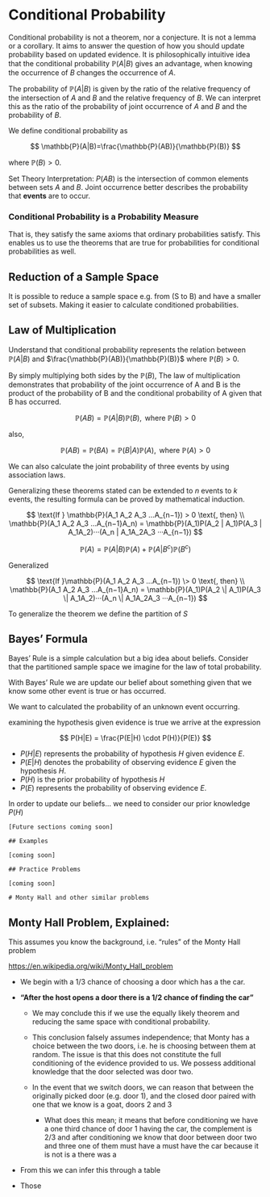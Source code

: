 # Conditional Probability

Conditional probability is not a theorem, nor a conjecture. It is not a lemma or a corollary. It aims to answer the question of how you should update probability based on updated evidence. It is philosophically intuitive idea that the conditional probability $\mathbb{P}(A|B)$ gives an advantage, when knowing the occurrence of $B$ changes the occurrence of $A$.

The probability of $\mathbb{P}(A|B)$ is given by the ratio of the relative frequency of the intersection of $A$ and $B$ and the relative frequency of $B$. We can interpret this as the ratio of the probability of joint occurrence of $A$ and $B$ and the probability of $B$.

We define conditional probability as

$$
\mathbb{P}(A|B)=\frac{\mathbb{P}(AB)}{\mathbb{P}(B)}
$$

where $\mathbb{P}(B)>0$.

Set Theory Interpretation: $P(AB)$ is the intersection of common elements between sets $A$ and $B$. Joint occurrence better describes the probability that **events** are to occur.

### Conditional Probability is a Probability Measure

That is, they satisfy the same axioms that ordinary probabilities satisfy. This enables us to use the theorems that are true for probabilities for conditional probabilities as well.

## Reduction of a Sample Space

It is possible to reduce a sample space e.g. from (S to B) and have a smaller set of subsets. Making it easier to calculate conditioned probabilities.

## Law of Multiplication

Understand that conditional probability represents the relation between $\mathbb{P}(A|B)$ and $\frac{\mathbb{P}(AB)}{\mathbb{P}(B)}$ where $\mathbb{P}(B) > 0$.

By simply multiplying both sides by the $\mathbb{P}(B)$, The law of multiplication demonstrates that probability of the joint occurrence of A and B is the product of the probability of B and the conditional probability of A given that B has occurred.

$$
\mathbb{P}(AB)=\mathbb{P}(A|B)\mathbb{P}(B), \text{ where } \mathbb{P}(B)>0
$$

also,

$$
\mathbb{P}(AB)=\mathbb{P}(BA)=\mathbb{P}(B|A)\mathbb{P}(A), \text{ where } \mathbb{P}(A) > 0
$$

We can also calculate the joint probability of three events by using association laws.

Generalizing these theorems stated can be extended to $n$ events to $k$ events, the resulting formula can be proved by mathematical induction.

$$
\text{If }
\mathbb{P}(A_1 A_2 A_3 …A_{n−1}) > 0 \text{,  then} 
\\ \mathbb{P}(A_1 A_2 A_3 …A_{n−1}A_n) = \mathbb{P}(A_1)P(A_2 | A_1)P(A_3 | A_1A_2)···(A_n | A_1A_2A_3 ···A_{n−1})
$$

$$
\mathbb{P}(A) = \mathbb{P}(A|B)\mathbb{P}(A) + \mathbb{P}(A|B^c)\mathbb{P}(B^c)
$$

Generalized

$$
\text{If }\mathbb{P}(A_1 A_2 A_3 …A_{n−1}) \> 0 \text{,  then} 
\\ 
\mathbb{P}(A_1 A_2 A_3 …A_{n−1}A_n) = \mathbb{P}(A_1)P(A_2 \| A_1)P(A_3 \| A_1A_2)···(A_n \| A_1A_2A_3 ···A_{n−1})
$$

To generalize the theorem we define the partition of $S$

## Bayes' Formula

Bayes' Rule is a simple calculation but a big idea about beliefs. Consider that the partitioned sample space we imagine for the law of total probability.

With Bayes' Rule we are update our belief about something given that we know some other event is true or has occurred.

We want to calculated the probability of an unknown event occurring.

examining the hypothesis given evidence is true we arrive at the expression

$$ 
P(H|E) = \frac{P(E|H) \cdot P(H)}{P(E)} 
$$

-   $P(H|E)$ represents the probability of hypothesis $H$ given evidence $E$.
-   $P(E|H)$ denotes the probability of observing evidence $E$ given the hypothesis $H$.
-   $P(H)$ is the prior probability of hypothesis $H$
-   $P(E)$ represents the probability of observing evidence $E$.

In order to update our beliefs... we need to consider our prior knowledge $P(H)$

    [Future sections coming soon]

    ## Examples

    [coming soon]

    ## Practice Problems

    [coming soon]

    # Monty Hall and other similar problems

## Monty Hall Problem, Explained:

This assumes you know the background, i.e. "rules" of the Monty Hall problem

<https://en.wikipedia.org/wiki/Monty_Hall_problem>

-   We begin with a 1/3 chance of choosing a door which has a the car.

-   **"After the host opens a door there is a 1/2 chance of finding the car"**

    -   We may conclude this if we use the equally likely theorem and reducing the same space with conditional probability.

    -   This conclusion falsely assumes independence; that Monty has a choice between the two doors, i.e. he is choosing between them at random. The issue is that this does not constitute the full conditioning of the evidence provided to us. We possess additional knowledge that the door selected was door two.

    -   In the event that we switch doors, we can reason that between the originally picked door (e.g. door 1), and the closed door paired with one that we know is a goat, doors 2 and 3

        -   What does this mean; it means that before conditioning we have a one third chance of door 1 having the car, the complement is 2/3 and after conditioning we know that door between door two and three one of them must have a must have the car because it is not is a there was a

-   From this we can infer this through a table

-   Those
